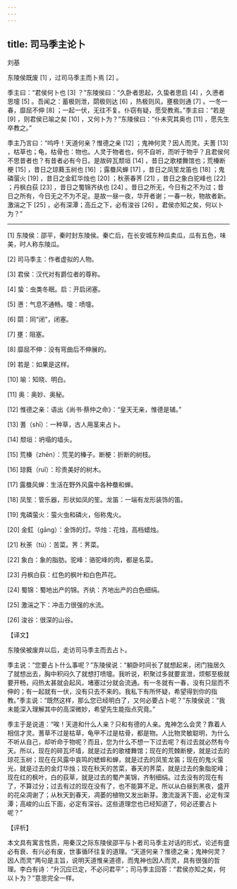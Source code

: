 ```yaml
---
---
---
```

title: 司马季主论卜
---




刘基

东陵侯既废 [1] ，过司马季主而卜焉 [2] 。

季主曰：“君侯何卜也 [3] ？”东陵侯曰：“久卧者思起，久蛰者思启 [4] ，久懑者思嚏 [5] 。吾闻之：蓄极则泄，閟极则达 [6] ，热极则风，壅极则通 [7] 。一冬一春，靡屈不伸 [8] ；一起一伏，无往不复。仆窃有疑，愿受教焉。”季主曰：“若是 [9] ，则君侯已喻之矣 [10] ，又何卜为？”东陵侯曰：“仆未究其奥也 [11] ，愿先生卒教之。”

季主乃言曰：“呜呼！天道何亲？惟德之亲 [12] ；鬼神何灵？因人而灵。夫蓍 [13] ，枯草也；龟，枯骨也：物也。人灵于物者也，何不自听，而听于物乎？且君侯何不思昔者也？有昔者必有今日。是故碎瓦颓垣 [14] ，昔日之歌楼舞馆也；荒榛断梗 [15] ，昔日之琼蕤玉树也 [16] ；露蛬风蝉 [17] ，昔日之凤笙龙笛也 [18] ；鬼磷萤火 [19] ，昔日之金釭华烛也 [20] ；秋荼春荠 [21] ，昔日之象白驼峰也 [22] ；丹枫白荻 [23] ，昔日之蜀锦齐纨也 [24] 。昔日之所无，今日有之不为过；昔日之所有，今日无之不为不足。是故一昼一夜，华开者谢；一春一秋，物故者新。激湍之下 [25] ，必有深潭；高丘之下，必有浚谷 [26] 。君侯亦知之矣，何以卜为？”



* * *



[1] 东陵侯：邵平，秦时封东陵侯。秦亡后，在长安城东种瓜卖瓜，瓜有五色，味美，时人称东陵瓜。

[2] 司马季主：作者虚拟的人物。

[3] 君侯：汉代对有爵位者的尊称。

[4] 蛰：虫类冬眠。启：开启闭塞。

[5] 懑：气息不通畅。嚏：喷嚏。

[6] 閟：同“闭”，闭塞。

[7] 壅：阻塞。

[8] 靡屈不伸：没有弯曲后不伸展的。

[9] 若是：如果是这样。

[10] 喻：知晓、明白。

[11] 奥：奥妙、奥秘。

[12] 惟德之亲：语出《尚书·蔡仲之命》：“皇天无亲，惟德是辅。”

[13] 蓍（shī）：一种草，古人用茎来占卜。

[14] 颓垣：坍塌的墙头。

[15] 荒榛（zhēn）：荒芜的榛子。断梗：折断的树枝。

[16] 琼蕤（ruǐ）：珍贵美好的树木。

[17] 露蛬风蝉：生活在野外风露中各种蛬和蝉。

[18] 凤笙：管乐器，形状如凤的笙。龙笛：一端有龙形装饰的笛。

[19] 鬼磷萤火：萤火虫和磷火，俗称鬼火。

[20] 金釭（gāng）：金饰的灯。华烛：花烛，高档蜡烛。

[21] 秋荼（tú）：苦菜。荠：荠菜。

[22] 象白：象的脂肪。驼峰：骆驼峰的肉，都是名菜。

[23] 丹枫白荻：红色的枫叶和白色芦花。

[24] 蜀锦：蜀地出产的锦。齐纨：齐地出产的白色细绢。

[25] 激湍之下：冲击力很强的水流。

[26] 浚谷：很深的山谷。

【译文】

东陵侯被废弃以后，走访司马季主而去占卜。

季主说：“您要占卜什么事呢？”东陵侯说：“躺卧时间长了就想起来，闭门独居久了就想出去，胸中积闷久了就想打喷嚏。我听说，积聚过多就要宣泄，烦郁至极就要开畅，闷热太甚就会起风，堵塞过分就会流通。有一冬就有一春，没有只屈而不伸的；有一起就有一伏，没有只去不来的。我私下有所怀疑，希望得到你的指教。”季主说：“既然这样，那么您已经明白了，又何必要占卜呢？”东陵侯说：“我未能深入理解其中的高深微妙，希望先生能指点究竟。”

季主于是说道：“唉！天道和什么人亲？只和有德的人亲。鬼神怎么会灵？靠着人相信才灵。蓍草不过是枯草，龟甲不过是枯骨，都是物。人比物灵敏聪明，为什么不听从自己，却听命于物呢？而且，您为什么不想一下过去呢？有过去就必然有今天。所以，现在的碎瓦坏墙，就是过去的歌楼舞馆；现在的荒棘断梗，就是过去的琼花玉树；现在在风露中哀鸣的蟋蟀和蝉，就是过去的凤笙龙笛；现在的鬼火萤光，就是过去的金灯华烛；现在秋天的苦菜，春天的荠菜，就是过去的象脂驼峰；现在红的枫叶，白的荻草，就是过去的蜀产美锦，齐制细绢。过去没有的现在有了，不算过分；过去有过的现在没有了，也不能算不足。所以从白昼到黑夜，盛开的花朵凋谢了；从秋天到春天，凋萎的植物又发出新芽。激流漩涡下面，必定有深潭；高峻的山丘下面，必定有深谷。这些道理您也已经知道了，何必还要占卜呢？”

【评析】

本文具有寓言性质，用秦汉之际东陵侯邵平与卜者司马季主对话的形式，论述有盛必有衰、有兴必有废，世事循环往复的道理。“天道何亲？惟德之亲；鬼神何灵？因人而灵”两句是主旨，说明天道惟亲道德，而鬼神也因人而灵，具有很强的哲理。李白有诗：“升沉应已定，不必问君平”；司马季主回答：“君侯亦知之矣，何以卜为？”意思完全一样。